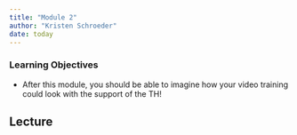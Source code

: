 ```yaml
---
title: "Module 2"
author: "Kristen Schroeder"
date: today
---
```


::: {.callout-tip}
### Learning Objectives

- After this module, you should be able to imagine how your video training could look with the support of the TH!
:::

## Lecture
